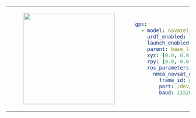 <table>
<tr>
<td>
<center>
<figure>
    <img src={require("./img/novatel_smart6.png").default} width="250" />
</figure>
</center>
</td>
<td>

```yaml
gps:
  - model: novatel_smart6
    urdf_enabled: true
    launch_enabled: true
    parent: base_link
    xyz: [0.0, 0.0, 0.0]
    rpy: [0.0, 0.0, 0.0]
    ros_parameters:
      nmea_navsat_driver:
        frame_id: gps_0_link
        port: /dev/ttyACM0
        baud: 115200
```
</td>
</tr>
</table>
